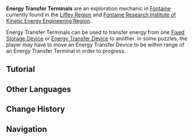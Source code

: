 {{Terminology Infobox
|image  = Tutorial Energy Transfer Terminal.png
|type   = Exploration
|region = Fontaine
}}
'''Energy Transfer Terminals''' are an exploration mechanic in [[Fontaine]] currently found in the [[Liffey Region]] and [[Fontaine Research Institute of Kinetic Energy Engineering Region]].

Energy Transfer Terminals can be used to transfer energy from one [[Fixed Storage Device]] or [[Energy Transfer Device]] to another. In some puzzles, the player may have to move an Energy Transfer Device to be within range of an Energy Transfer Terminal in order to progress.

==Tutorial==
{{Tutorial|Energy Transfer Terminal}}

==Other Languages==
{{Other Languages
|en      = Energy Transfer Terminal
|zhs     = 迁能终端
|zhs_rm  = 
|zht     = 遷能終端
|zht_rm  = 
|zh_tl   = 
|ja      = トランスファー端末
|ja_rm   = Toransufaa Tanmatsu
|ja_tl   = Transfer Terminal
|ko      = 전이 단말기
|ko_rm   = 
|ko_tl   = 
|es      = Terminal de traslación energética
|es_tl   = Energy Transfer Terminal
|fr      = Borne de transfert
|fr_tl   = Transfer Terminal
|ru      = Терминал перемещения энергии
|ru_tl   = 
|th      = เทอร์มินัลถ่ายโอนพลังงาน
|th_rm   = 
|th_tl   = 
|vi      = Trạm Chuyển Năng Lượng
|vi_tl   = 
|de      = Transferstation
|de_tl   = Transfer Station
|id      = Terminal Transfer Energi
|id_tl   = Energy Transfer Terminal
|pt      = Terminal de Transferência de Energia
|pt_tl   = 
|tr      = Enerji Aktarım Terminali
|tr_tl   = Energy Transfer Terminal
|it      = Terminale di trasferimento energetico
|it_tl   = 
}}

==Change History==
{{Change History|4.1}}

==Navigation==
{{Exploration Navbox|Fontaine}}